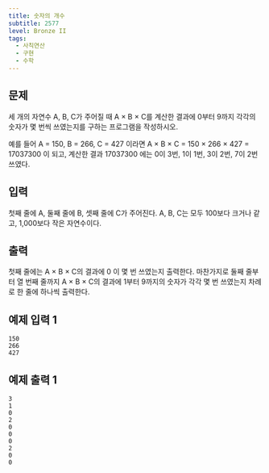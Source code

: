 ```yaml
---
title: 숫자의 개수
subtitle: 2577
level: Bronze II
tags:
  - 사칙연산
  - 구현
  - 수학
---
```


## 문제

세 개의 자연수 A, B, C가 주어질 때 A × B × C를 계산한 결과에 0부터 9까지 각각의 숫자가 몇 번씩 쓰였는지를 구하는 프로그램을 작성하시오.

예를 들어 A = 150, B = 266, C = 427 이라면 A × B × C = 150 × 266 × 427 = 17037300 이 되고, 계산한 결과 17037300 에는 0이 3번, 1이 1번, 3이 2번, 7이 2번 쓰였다.

## 입력

첫째 줄에 A, 둘째 줄에 B, 셋째 줄에 C가 주어진다. A, B, C는 모두 100보다 크거나 같고, 1,000보다 작은 자연수이다.

## 출력

첫째 줄에는 A × B × C의 결과에 0 이 몇 번 쓰였는지 출력한다. 마찬가지로 둘째 줄부터 열 번째 줄까지 A × B × C의 결과에 1부터 9까지의 숫자가 각각 몇 번 쓰였는지 차례로 한 줄에 하나씩 출력한다.

## 예제 입력 1

```
150
266
427
```

## 예제 출력 1

```
3
1
0
2
0
0
0
2
0
0
```
